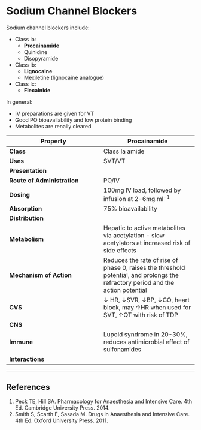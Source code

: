 # Sodium Channel Blockers


Sodium channel blockers include:

* Class Ia:
    * **Procainamide**
    * Quinidine
    * Disopyramide
* Class Ib:
    * **Lignocaine**
    * Mexiletine (lignocaine analogue)
* Class Ic:
    * **Flecainide**

In general:

* IV preparations are given for VT
* Good PO bioavailability and low protein binding
* Metabolites are renally cleared

|Property|Procainamide|Lignocaine|Flecainide|
|--|--|
|**Class**|Class Ia amide|Class Ib amide local anaesthetic|Class Ic amide local anaesthetic|
|**Uses**|SVT/VT|VT|SVT/VT|
|**Presentation**||Clear solution at 10-20mg.ml^-1^ (1-2%)||
|**Route of Administration**|PO/IV|IV|PO/IV|
|**Dosing**|100mg IV load, followed by infusion at 2-6mg.ml^-1^|Load at 1mg.kg^-1^ followed by infusion at 1-3mg.min^-1^|2mg.kg^-1^ (up to 150mg) load over 10-30 minutes, followed by infusion at 1.5mg.kg^-1^.hr^-1^, aiming for levels of <0.9mg/ml
|**Absorption**|75% bioavailability|IV only for arrhythmia|90% orally bioavailable|
|**Distribution**||33% unionised, 70% protein bound|50% protein bound|
|**Metabolism**|Hepatic to active metabolites via acetylation - slow acetylators at increased risk of side effects|Hepatic amidases to inactive metabolites|Hepatic to active metabolites|
|**Mechanism of Action**| Reduces the rate of rise of phase 0, raises the threshold potential, and prolongs the refractory period and the action potential|Reduces the rate of rise of phase 0 of the action potential. Repolarisation phase is shortened.|Reduces the rate of rise of phase 0 of the action potential. Repolarisation is unchanged.|
|**CVS**|↓ HR, ↓SVR, ↓BP, ↓CO, heart block, may ↑HR when used for SVT, ↑QT with risk of TDP|AV block, myocardial depression causing unresponsive ↓BP|Precipitate pre-existing conduction disorders, ↓ inotropy, ↑ pacing and defibrillation threshold|
|**CNS**||Circumoral tingling, dizziness, parasthesia, confusion, seizures, coma|Dizziness, parasthesia, headache|
|**Immune**|Lupoid syndrome in 20-30%, reduces antimicrobial effect of sulfonamides|||
|**Interactions**|||Pharmacokinetic interactions with digoxin, propranolol, amiodarone|


---

## References

1. Peck TE, Hill SA. Pharmacology for Anaesthesia and Intensive Care. 4th Ed. Cambridge University Press. 2014.\
2. Smith S, Scarth E, Sasada M. Drugs in Anaesthesia and Intensive Care. 4th Ed. Oxford University Press. 2011.